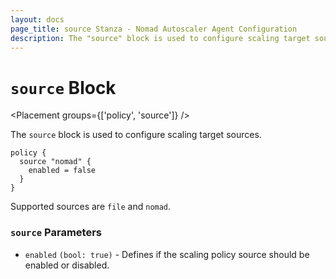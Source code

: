 ```yaml
---
layout: docs
page_title: source Stanza - Nomad Autoscaler Agent Configuration
description: The "source" block is used to configure scaling target sources.
---
```


# `source` Block

<Placement groups={['policy', 'source']} />

The `source` block is used to configure scaling target sources.

```hcl
policy {
  source "nomad" {
    enabled = false
  }
}
```

Supported sources are `file` and `nomad`.

### `source` Parameters

- `enabled` `(bool: true)` - Defines if the scaling policy source should be
  enabled or disabled.
